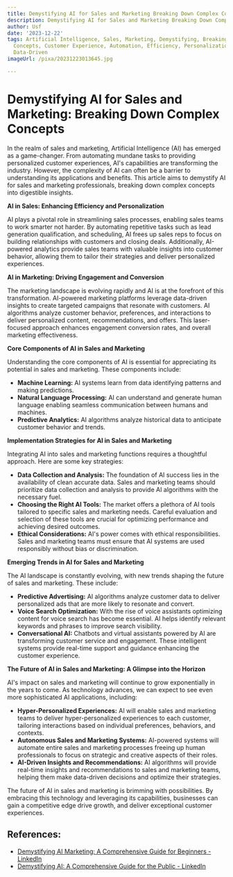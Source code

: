 ```yaml
---
title: Demystifying AI for Sales and Marketing Breaking Down Complex Concepts
description: Demystifying AI for Sales and Marketing Breaking Down Complex Concepts
author: Usf
date: '2023-12-22'
tags: Artificial Intelligence, Sales, Marketing, Demystifying, Breaking Down Complex
  Concepts, Customer Experience, Automation, Efficiency, Personalization, Analytics,
  Data-Driven
imageUrl: /pixa/20231223013645.jpg

---
```

# Demystifying AI for Sales and Marketing: Breaking Down Complex Concepts

In the realm of sales and marketing, Artificial Intelligence (AI) has emerged as a game-changer. From automating mundane tasks to providing personalized customer experiences, AI's  capabilities are  transforming the industry.  However, the complexity  of AI can often be  a barrier to understanding  its applications  and benefits. This article  aims to demystify AI for sales and marketing professionals, breaking down complex concepts into digestible insights.

**AI in Sales: Enhancing Efficiency and Personalization**

AI plays a  pivotal role in  streamlining sales processes, enabling sales  teams to work smarter not harder. By automating repetitive tasks such as lead generation qualification, and scheduling, AI frees up sales reps to  focus on building relationships with customers and closing deals. Additionally, AI-powered analytics provide sales teams with valuable insights into customer behavior, allowing them to tailor their strategies and deliver personalized experiences.

**AI in Marketing: Driving  Engagement and Conversion**

The marketing landscape is evolving rapidly and AI is at the forefront of this transformation. AI-powered marketing  platforms leverage  data-driven insights to create targeted campaigns that resonate with customers. AI algorithms analyze customer  behavior, preferences, and interactions to deliver personalized  content, recommendations, and offers. This laser-focused approach enhances engagement conversion  rates, and overall marketing effectiveness.

**Core Components of AI  in  Sales and Marketing**

Understanding the core  components of AI is essential  for appreciating its potential in sales and marketing. These components include:

* **Machine Learning:** AI systems  learn from data identifying patterns and making predictions.
* **Natural Language Processing:** AI can understand and generate human language enabling seamless communication between humans and  machines.
* **Predictive Analytics:** AI algorithms  analyze historical data  to anticipate customer behavior and  trends.

**Implementation Strategies for AI in Sales and  Marketing**

Integrating AI into  sales and marketing functions requires a thoughtful approach. Here are  some key strategies:

* **Data Collection and Analysis:** The  foundation of AI success lies in the availability of clean accurate data. Sales and marketing teams should prioritize  data collection and analysis to provide AI  algorithms with the necessary fuel.
* **Choosing the Right AI Tools:** The  market offers a plethora of AI tools tailored to specific sales and marketing needs. Careful  evaluation and selection of  these tools are  crucial for optimizing performance and achieving desired outcomes.
* **Ethical Considerations:** AI's power comes with ethical responsibilities. Sales and marketing teams must ensure that  AI systems are used responsibly without bias or discrimination.

**Emerging Trends in  AI  for Sales and Marketing**

The AI landscape is constantly evolving, with new trends shaping  the future of sales and marketing. These include:

* **Predictive Advertising:** AI algorithms analyze customer  data to deliver personalized ads that are more likely to resonate and convert.
* **Voice Search Optimization:** With the rise of  voice assistants optimizing content for voice search has become essential. AI helps identify relevant keywords and phrases to improve search visibility.
* **Conversational AI:** Chatbots and virtual  assistants powered by AI are transforming customer service and engagement. These intelligent systems provide real-time support and guidance enhancing the customer experience.

**The Future of  AI in Sales and Marketing: A Glimpse into the Horizon**

AI's impact on sales and marketing will  continue to grow exponentially in the years to come. As technology  advances, we can expect  to see  even more sophisticated AI applications,  including:

* **Hyper-Personalized Experiences:** AI will enable sales and marketing teams to deliver hyper-personalized experiences to each customer,  tailoring interactions based on individual preferences, behaviors, and contexts.
* **Autonomous Sales  and Marketing Systems:** AI-powered systems will automate entire sales and marketing processes freeing  up human professionals to focus on  strategic and creative  aspects of their roles.
* **AI-Driven Insights  and Recommendations:** AI algorithms will provide  real-time insights and recommendations  to  sales  and marketing teams, helping  them make data-driven decisions and optimize their strategies.

The future of AI in  sales and marketing is brimming with possibilities. By embracing this technology and leveraging its capabilities, businesses can gain a competitive edge drive growth, and deliver exceptional  customer experiences.

## References:
- [Demystifying AI Marketing: A Comprehensive Guide for Beginners - LinkedIn](https://www.linkedin.com/pulse/demystifying-ai-marketing-comprehensive-guide-scot-westwater)
- [Demystifying AI: A Comprehensive Guide for the Public - LinkedIn](https://www.linkedin.com/pulse/demystifying-ai-comprehensive-guide-public-marcio-dpaulla)
